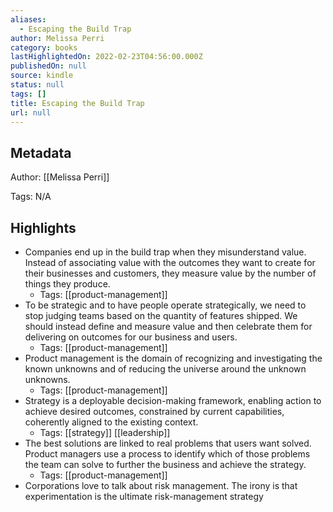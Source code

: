 ```yaml
---
aliases:
  - Escaping the Build Trap
author: Melissa Perri
category: books
lastHighlightedOn: 2022-02-23T04:56:00.000Z
publishedOn: null
source: kindle
status: null
tags: []
title: Escaping the Build Trap
url: null
---
```

## Metadata

Author: [[Melissa Perri]]

Tags: N/A

## Highlights

- Companies end up in the build trap when they misunderstand value. Instead of associating value with the outcomes they want to create for their businesses and customers, they measure value by the number of things they produce.
    - Tags: [[product-management]]
- To be strategic and to have people operate strategically, we need to stop judging teams based on the quantity of features shipped. We should instead define and measure value and then celebrate them for delivering on outcomes for our business and users.
    - Tags: [[product-management]]
- Product management is the domain of recognizing and investigating the known unknowns and of reducing the universe around the unknown unknowns.
    - Tags: [[product-management]]
- Strategy is a deployable decision-making framework, enabling action to achieve desired outcomes, constrained by current capabilities, coherently aligned to the existing context.
    - Tags: [[strategy]] [[leadership]]
- The best solutions are linked to real problems that users want solved. Product managers use a process to identify which of those problems the team can solve to further the business and achieve the strategy.
    - Tags: [[product-management]]
- Corporations love to talk about risk management. The irony is that experimentation is the ultimate risk-management strategy

